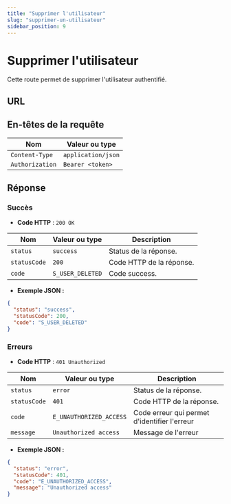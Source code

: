 ```yaml
---
title: "Supprimer l'utilisateur"
slug: "supprimer-un-utilisateur"
sidebar_position: 9
---
```



# Supprimer l'utilisateur

Cette route permet de supprimer l'utilisateur authentifié.

## URL

<HttpMethod method="DELETE" route="/v1/user" />

## En-têtes de la requête

| Nom      |        Valeur ou type                  |
|-----------|------------------------------|
| `Content-Type`     | `application/json`            |
| `Authorization`     | `Bearer <token>`            |

## Réponse

### Succès

- **Code HTTP** : `200 OK`

| Nom      |        Valeur ou type                  | Description                                         |
|-----------|------------------------------|-----------------------------------------------------|
| `status`     | `success`            | Status de la réponse.               |
| `statusCode`     | `200`          | Code HTTP de la réponse. |
| `code`     | `S_USER_DELETED`        | Code success.                |

- **Exemple JSON :**

```json
{
  "status": "success",
  "statusCode": 200,
  "code": "S_USER_DELETED"
}
```

### Erreurs

- **Code HTTP** : `401 Unauthorized`

| Nom      |        Valeur   ou type               | Description                                         |
|-----------|------------------------------|-----------------------------------------------------|
| `status`     | `error`            | Status de la réponse.               |
| `statusCode`     | `401`        | Code HTTP de la réponse. |
| `code`     | `E_UNAUTHORIZED_ACCESS`     | Code erreur qui permet d'identifier l'erreur                |
| `message`     | `Unauthorized access`       | Message de l'erreur     |


- **Exemple JSON :**

```json
{
  "status": "error",
  "statusCode": 401,
  "code": "E_UNAUTHORIZED_ACCESS",
  "message": "Unauthorized access"
}
```